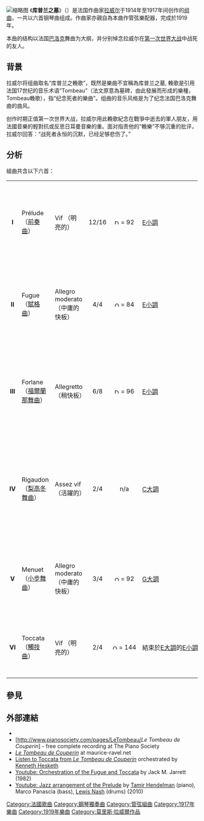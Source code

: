 {{unreferenced|time=2013-07-09T18:21:00+00:00}}

[[File:Le_Tombeau_de_Couperin_Suite_-_Maurice_Ravel_(bpt6k11539974).jpg|缩略图]]
《'''库普兰之墓'''》（{{lang-fr|''Le Tombeau de Couperin''}}）是法国作曲家[[拉威尔|拉威尔]]于1914年至1917年间创作的[[组曲|组曲]]，一共以六首钢琴曲组成。作曲家亦親自為本曲作管弦樂配器，完成於1919年。

本曲的结构以法国[[巴洛克|巴洛克]]舞曲为大纲，并分别悼念拉威尔在[[第一次世界大战|第一次世界大战]]中战死的友人。

== 背景 ==
拉威尔将组曲取名“库普兰之輓歌”，既然是樂曲不宜稱為库普兰之墓, 輓歌是引用法国17世纪的音乐术语“Tombeau”（法文原意為墓碑，由此發展而形成的樂種，Tombeau輓歌），指“纪念死者的樂曲”。组曲的音乐风格是为了纪念法国巴洛克舞曲的曲风。

创作时期正值第一次世界大战，拉威尔用此輓歌紀念在戰爭中逝去的軍人朋友，用法國音樂的輕對抗或反思日耳曼音樂的重。面对指责他的“輓樂”不够沉重的批评，拉威尔回答：“战死者永恒的沉默，已经足够悲伤了。”

== 分析 ==
組曲共含以下六首：
<center>
{| class="wikitable" border="0" cellspacing="6" cellpadding="3" style="margin-center"
|-
|<center>'''I'''
|Prélude
（[[前奏曲|前奏曲]]）
|Vif
（明亮的）
|style=white-space:nowrap|<center>12/16
|style=white-space:nowrap|<center>[[Image:Dotted_quarter_note_with_upwards_stem.svg|12px]] = 92
|style=white-space:nowrap|[[E小調|E小調]]
|為了紀念First Lieutenant Jacques Charlot（鋼琴獨奏作品《[[鵝媽媽_(拉威爾)|鵝媽媽]]》的抄錄者）
|-
|<center>'''II'''
|Fugue
（[[賦格曲|賦格曲]]）
|Allegro moderato
（中庸的快板）
|style=white-space:nowrap|<center>4/4
|style=white-space:nowrap|<center>[[Image:Quarter_note_with_upwards_stem.svg|12px]] = 84
|style=white-space:nowrap|[[E小調|E小調]]
|為了紀念Second Lieutenant Jean Cruppi（拉威爾曾為其母作''[[L'heure_espagnole|L'heure espagnole]]''）
|-
|<center>'''III'''
|Forlane
（[[福爾蘭那舞曲|福爾蘭那舞曲]]）
|Allegretto
（稍快板）
|style=white-space:nowrap|<center>6/8
|style=white-space:nowrap|<center>[[Image:Dotted_quarter_note_with_upwards_stem.svg|12px]] = 96
|style=white-space:nowrap|[[E小調|E小調]]
|為了紀念First Lieutenant Gabriel Deluc（一位來自[[圣让德吕兹|圣让德吕兹]]的巴斯克風格的畫家）
|-
|<center>'''IV'''
|Rigaudon
（[[梨高冬舞曲|梨高冬舞曲]]）
|Assez vif
（活躍的）
|style=white-space:nowrap|<center>2/4
|style=white-space:nowrap|<center>n/a
|style=white-space:nowrap|[[C大調|C大調]]
|為了紀念Pierre Gaudin與Pascal Gaudin（兄弟，是[[拉威爾|拉威爾]]的童年玩伴，在1914年11月的炮轟中過世）
|-
|<center>'''V'''
|Menuet
（[[小步舞曲|小步舞曲]]）
|Allegro moderato
（中庸的快板）
|style=white-space:nowrap|<center>3/4
|style=white-space:nowrap|<center>[[Image:Quarter_note_with_upwards_stem.svg|12px]] = 92
|style=white-space:nowrap|[[G大調|G大調]]
|為了紀念Jean Dreyfus（拉威爾曾在重新恢復軍人身分後在他家療養）
|-
|<center>'''VI'''
|Toccata
（[[觸技曲|觸技曲]]）
|Vif
（明亮的）
|style=white-space:nowrap|<center>2/4
|style=white-space:nowrap|<center>[[Image:Quarter_note_with_upwards_stem.svg|12px]] = 144
|style=white-space:nowrap|<center>結束於[[E大調|E大調]]的[[E小調|E小調]]
|為了紀念{{le|約瑟夫·德·馬利亞夫|Joseph de Marliave}}上尉（音樂學家，並是[[瑪格麗特·朗|瑪格麗特·朗]]的丈夫）
|} </center>

== 參見 ==
{{portal|古典音樂}}

== 外部連結 ==
*{{IMSLP|work=Le_Tombeau_de_Couperin_%28Ravel%2C_Maurice%29|cname=Le Tombeau de Couperin}}
*[http://www.pianosociety.com/pages/LeTombeau/''Le Tombeau de Couperin''] {{Wayback|url=http://www.pianosociety.com/pages/LeTombeau/ |date=20220303024207 }} - free complete recording at The Piano Society
*[http://www.maurice-ravel.net/tombeau.htm ''Le Tombeau de Couperin''] {{Wayback|url=http://www.maurice-ravel.net/tombeau.htm |date=20070401030153 }} at maurice-ravel.net
*[https://soundcloud.com/ken-hesketh/ravel-tombeau-de-couperin Listen to Toccata from ''Le Tombeau de Couperin''] {{Wayback|url=https://soundcloud.com/ken-hesketh/ravel-tombeau-de-couperin |date=20210212020452 }} orchestrated by [[Kenneth_Hesketh|Kenneth Hesketh]]
*[https://www.youtube.com/watch?v=l1QuR4pb8bQ Youtube: Orchestration of the Fugue and Toccata] by Jack M. Jarrett (1982)
*[https://www.youtube.com/watch?v=2b3L2npx8NQ Youtube: Jazz arrangement of the Prelude] {{Wayback|url=https://www.youtube.com/watch?v=2b3L2npx8NQ |date=20211221041614 }} by [[Tamir_Hendelman|Tamir Hendelman]] (piano), Marco Panascia (bass), [[Lewis_Nash|Lewis Nash]] (drums) (2010)

{{Maurice Ravel}}

{{Authority control}}
[[Category:法國歌曲|Category:法國歌曲]]
[[Category:鋼琴獨奏曲|Category:鋼琴獨奏曲]]
[[Category:管弦組曲|Category:管弦組曲]]
[[Category:1917年樂曲|Category:1917年樂曲]]
[[Category:1919年樂曲|Category:1919年樂曲]]
[[Category:莫里斯·拉威爾作品|Category:莫里斯·拉威爾作品]]
